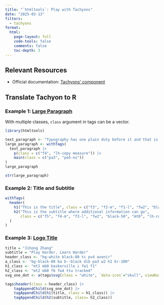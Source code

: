 ```yaml
---
title: "`htmltools`: Play with Tachyons"
date: "2025-03-13"
filters:
  - tachyons
format:
  html:
    page-layout: full
    code-tools: false
    comments: false
    toc-depth: 3
---
```


## Relevant Resources

-   Official documentation: [Tachyons' component](https://tachyons.io/components/)

## Translate Tachyon to R

### Example 1: [Large Paragraph](https://tachyons.io/components/text/large-paragraph/index.html)

With multiple classes, `class` argument in tags can be a vector.

```r
library(htmltools)
```

```r
text_paragraph <- "Typography has one plain duty before it and that is to convey information in writing. No argument or consideration can absolve typography from this duty. A printed work which cannot be read becomes a product without purpose."
large_paragraph <- withTags(
  text_paragraph |> 
    p(class = c("f4", "lh-copy measure")) |> 
    main(class = c("pa3", "pa5-ns"))
)
large_paragraph
```

```r
str(large_paragraph)
```

### Example 2: Title and Subtitle

```r
withTags(
  header(
    h1("This is the title", class = c("f3", "f2-m", "f1-l", "fw2", "black-90", "mv3")),
    h2("This is the subtitle where additional information can go", 
       class = c("f5", "f4-m", "f3-l", "fw2", "black-50", "mt0", "lh-copy"))
  )
)
```

### Example 3: [Logo Title](https://tachyons.io/components/nav/logo-titles-links-centered/index.html)

```r
title = "Jihong Zhang"
subtitle = "Play Harder, Learn Harder"
header_class <- "bg-white black-80 tc pv4 avenir"
a_class <- "bg-black-80 ba b--black dib pa3 w2 h2 br-100"
h1_class <- "mt2 mb0 baskerville i fw1 f1"
h2_class <- "mt2 mb0 f6 fw4 ttu tracked"
svg_one_dot <- a(tags$svg(class = "white", `data-icon`="skull", viewBox="0 0 32 32", style="fill:currentcolor"), class = a_class)

tags$header(class = header_class) |> 
    tagAppendChild(svg_one_dot) |> 
    tagAppendChild(h1(title, class = h1_class)) |> 
    tagAppendChild(h2(subtitle, class= h2_class)) 
```

